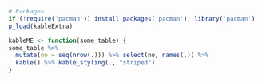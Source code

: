 <!-- render("checklist_manual_changes.Rmd") -->

```r
# Packages
if (!require('pacman')) install.packages('pacman'); library('pacman')
p_load(kableExtra)
```

```r
kableME <- function(some_table) {
some_table %>%  
  mutate(no = seq(nrow(.))) %>% select(no, names(.)) %>% 
  kable() %>% kable_styling(., "striped")
}
```

